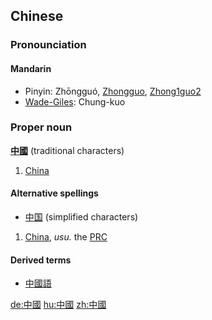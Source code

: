 == Chinese ==
===Pronounciation===
====Mandarin====
*Pinyin: Zhōngguó, [[Zhongguo]], [[Zhong1guo2]]
*[[Wade-Giles]]: Chung-kuo

===Proper noun===
'''[[中]][[國]]''' (traditional characters)

# [[China]]

====Alternative spellings====
*[[中国]] (simplified characters)

# [[China]], ''usu.'' the [[PRC]]

====Derived terms====
*[[中國語]]

[[de:中國]]
[[hu:中國]]
[[zh:中國]]